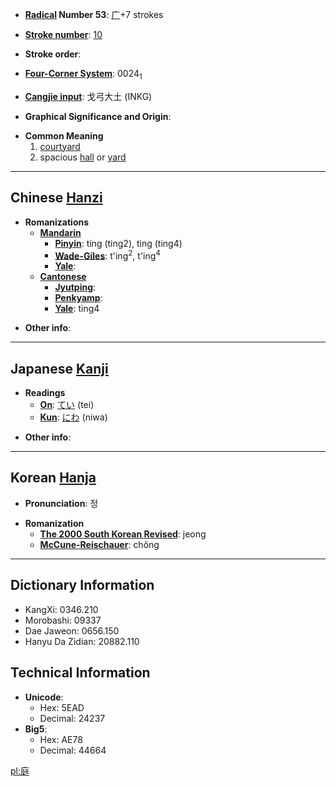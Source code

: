 * '''[[Wiktionary:Chinese radical index| Radical]] Number 53''': [[Wiktionary:Chinese radical index 广|广]]+7 strokes

* '''[[Wiktionary:Chinese total strokes index|Stroke number]]''': [[Wiktionary:Chinese total strokes index 10|10]]

* '''Stroke order''': 

* '''[[Wiktionary:Chinese four corner index|Four-Corner System]]''': 0024<sub>1</sub>

* '''[[Wiktionary:Chinese Cangjie index|Cangjie input]]''': 戈弓大土 (INKG)

* '''Graphical Significance and Origin''': 

* '''Common Meaning'''
*#[[courtyard]]
*# spacious [[hall]] or [[yard]]

----

== Chinese [[Hanzi]] ==

* '''Romanizations'''
** '''[[Mandarin]]'''
*** '''[[Pinyin]]''': tíng (ting2), tìng (ting4)
*** '''[[Wade-Giles]]''': t'ing<sup>2</sup>, t'ing<sup>4</sup>
*** '''[[Yale]]''': 
** '''[[Cantonese]]'''
*** '''[[Jyutping]]''':
*** '''[[Penkyamp]]''': 
*** '''[[Yale]]''': ting4

* '''Other info''': 

----

== Japanese [[Kanji]] ==

* '''Readings'''
** '''[[On]]''': [[てい]] (tei)
** '''[[Kun]]''': [[にわ]] (niwa)

* '''Other info''':  

----

== Korean [[Hanja]] ==

* '''Pronunciation''': 정

* '''Romanization'''
** '''[[The 2000 South Korean Revised Romanization|The 2000 South Korean Revised]]''': jeong
** '''[[McCune-Reischauer]]''': chŏng

----

== Dictionary Information ==

* KangXi: 0346.210
* Morobashi: 09337
* Dae Jaweon: 0656.150
* Hanyu Da Zidian: 20882.110

== Technical Information ==

* '''Unicode''':
** Hex: 5EAD
** Decimal: 24237
* '''Big5''':
** Hex: AE78
** Decimal: 44664

[[pl:庭]]